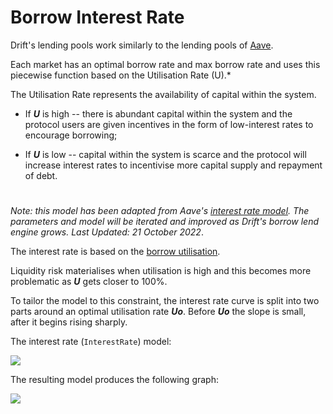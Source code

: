 # Borrow Interest Rate

Drift's lending pools work similarly to the lending pools of [Aave](https://app.aave.com/reserve-overview/?underlyingAsset=0xa0b86991c6218b36c1d19d4a2e9eb0ce3606eb48&marketName=proto_mainnet).

Each market has an optimal borrow rate and max borrow rate and uses this piecewise function based on the Utilisation Rate (U).*

The Utilisation Rate represents the availability of capital within the system.  

-   If **_U_** is high -- there is abundant capital within the system and the protocol users are given incentives in the form of low-interest rates to encourage borrowing;  

-   If **_U_** is low -- capital within the system is scarce and the protocol will increase interest rates to incentivise more capital supply and repayment of debt.  

#

_Note: this model has been adapted from Aave's _[_interest rate model_](https://docs.aave.com/risk/liquidity-risk/borrow-interest-rate)_. The parameters and model will be iterated and improved as Drift's borrow lend engine grows. Last Updated: 21 October 2022_.

The interest rate is based on the [borrow utilisation](https://github.com/drift-labs/protocol-v2/blob/master/programs/drift/src/math/spot_balance.rs#L124).  

Liquidity risk materialises when utilisation is high and this becomes more problematic as **_U_** gets closer to 100%.  

To tailor the model to this constraint, the interest rate curve is split into two parts around an optimal utilisation rate **_Uo_**. Before **_Uo_** the slope is small, after it begins rising sharply.

The interest rate (`InterestRate`) model:

![](public/assets/MSvRPknbmzxMycrtC1zch_image.png)

The resulting model produces the following graph:  

![](public/assets/2w-6cQt10OwriM7aGzbKN_drift-graph-utilisationrate-1.png)